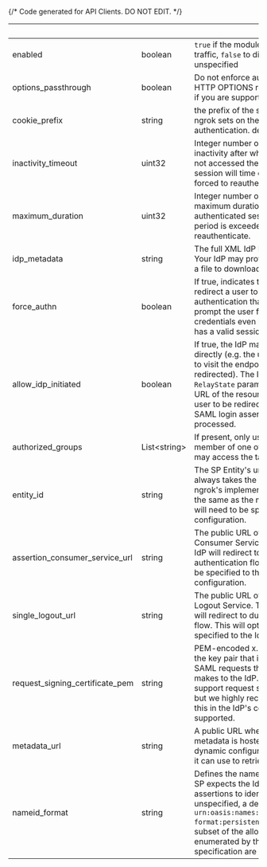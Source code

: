 {/* Code generated for API Clients. DO NOT EDIT. */}

| &nbsp;                          | &nbsp;             | &nbsp;                                                                                                                                                                                                                                                                                                     |
| ------------------------------- | ------------------ | ---------------------------------------------------------------------------------------------------------------------------------------------------------------------------------------------------------------------------------------------------------------------------------------------------------- |
| enabled                         | boolean            | `true` if the module will be applied to traffic, `false` to disable. default `true` if unspecified                                                                                                                                                                                                         |
| options_passthrough             | boolean            | Do not enforce authentication on HTTP OPTIONS requests. necessary if you are supporting CORS.                                                                                                                                                                                                              |
| cookie_prefix                   | string             | the prefix of the session cookie that ngrok sets on the http client to cache authentication. default is 'ngrok.'                                                                                                                                                                                           |
| inactivity_timeout              | uint32             | Integer number of seconds of inactivity after which if the user has not accessed the endpoint, their session will time out and they will be forced to reauthenticate.                                                                                                                                      |
| maximum_duration                | uint32             | Integer number of seconds of the maximum duration of an authenticated session. After this period is exceeded, a user must reauthenticate.                                                                                                                                                                  |
| idp_metadata                    | string             | The full XML IdP EntityDescriptor. Your IdP may provide this to you as a a file to download or as a URL.                                                                                                                                                                                                   |
| force_authn                     | boolean            | If true, indicates that whenever we redirect a user to the IdP for authentication that the IdP must prompt the user for authentication credentials even if the user already has a valid session with the IdP.                                                                                              |
| allow_idp_initiated             | boolean            | If true, the IdP may initiate a login directly (e.g. the user does not need to visit the endpoint first and then be redirected). The IdP should set the `RelayState` parameter to the target URL of the resource they want the user to be redirected to after the SAML login assertion has been processed. |
| authorized_groups               | List&lt;string&gt; | If present, only users who are a member of one of the listed groups may access the target endpoint.                                                                                                                                                                                                        |
| entity_id                       | string             | The SP Entity's unique ID. This always takes the form of a URL. In ngrok's implementation, this URL is the same as the metadata URL. This will need to be specified to the IdP as configuration.                                                                                                           |
| assertion_consumer_service_url  | string             | The public URL of the SP's Assertion Consumer Service. This is where the IdP will redirect to during an authentication flow. This will need to be specified to the IdP as configuration.                                                                                                                   |
| single_logout_url               | string             | The public URL of the SP's Single Logout Service. This is where the IdP will redirect to during a single logout flow. This will optionally need to be specified to the IdP as configuration.                                                                                                               |
| request_signing_certificate_pem | string             | PEM-encoded x.509 certificate of the key pair that is used to sign all SAML requests that the ngrok SP makes to the IdP. Many IdPs do not support request signing verification, but we highly recommend specifying this in the IdP's configuration if it is supported.                                     |
| metadata_url                    | string             | A public URL where the SP's metadata is hosted. If an IdP supports dynamic configuration, this is the URL it can use to retrieve the SP metadata.                                                                                                                                                          |
| nameid_format                   | string             | Defines the name identifier format the SP expects the IdP to use in its assertions to identify subjects. If unspecified, a default value of `urn:oasis:names:tc:SAML:2.0:nameid-format:persistent` will be used. A subset of the allowed values enumerated by the SAML specification are supported.        |
